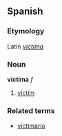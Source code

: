 ==Spanish==
===Etymology===
Latin ''[[victima]]''
===Noun===
'''víctima''' ''f''

# [[victim]]

===Related terms===
*[[victimario]]